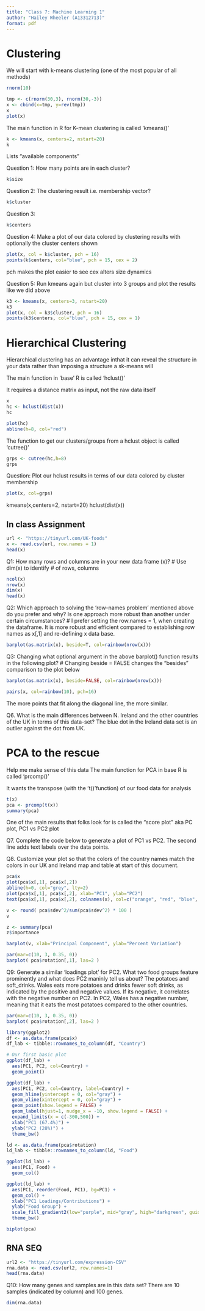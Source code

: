 ```yaml
---
title: "Class 7: Machine Learning 1"
author: "Hailey Wheeler (A13312713)"
format: pdf
---
```


# Clustering 

We will start with k-means clustering (one of the most popular of all methods)

```r
rnorm(10)
```

```r
tmp <- c(rnorm(30,3), rnorm(30,-3))
x <- cbind(x=tmp, y=rev(tmp))
x
plot(x)
```

The main function in R for K-mean clustering is called 'kmeans()'
```r
k <- kmeans(x, centers=2, nstart=20)
k
```

Lists "available components" 

Question 1: How many points are in each cluster? 
```r
k$size
```

Question 2: The clustering result i.e. membership vector? 
```r
k$cluster
```

Question 3: 
```r
k$centers
```

Question 4: Make a plot of our data colored by clustering results with optionally the cluster centers shown 
```r
plot(x, col = k$cluster, pch = 16)
points(k$centers, col="blue", pch = 15, cex = 2)
```

pch makes the plot easier to see 
cex alters size dynamics 

Question 5: Run kmeans again but cluster into 3 groups and plot the results like we did above 
```r
k3 <- kmeans(x, centers=3, nstart=20)
k3
plot(x, col = k3$cluster, pch = 16)
points(k3$centers, col="blue", pch = 15, cex = 1)
```

# Hierarchical Clustering 

Hierarchical clustering has an advantage inthat it can reveal the structure in your data rather than imposing a structure a sk-means will 

The main function in 'base' R is called 'hclust()'

It requires a distance matrix as input, not the raw data itself 

```r
x
hc <- hclust(dist(x))
hc
```


```r
plot(hc)
abline(h=8, col="red")
```

The function to get our clusters/groups from a hclust object is called 'cutree()'

```r
grps <- cutree(hc,h=8)
grps
```

Question: Plot our hclust results in terms of our data colored by cluster membership 
```r
plot(x, col=grps)
```

kmeans(x,centers=2, nstart=20)
hclust(dist(x))






## In class Assignment 

```r
url <- "https://tinyurl.com/UK-foods"
x <- read.csv(url, row.names = 1)
head(x)
```

Q1: How many rows and columns are in your new data frame (x)? 
 # Use dim(x) to identify # of rows, columns 

```r
ncol(x)
nrow(x)
dim(x)
head(x)
```

Q2: Which approach to solving the ‘row-names problem’ mentioned above do you prefer and why? Is one approach more robust than another under certain circumstances? 
 # I prefer setting the row.names = 1, when creating the dataframe. It is more robust and efficient compared to establishing row names as x[,1] and re-defining x data base. 

```r
barplot(as.matrix(x), beside=T, col=rainbow(nrow(x)))
```

Q3: Changing what optional argument in the above barplot() function results in the following plot?
 # Changing beside = FALSE changes the "besides" comparison to the plot below

```r
barplot(as.matrix(x), beside=FALSE, col=rainbow(nrow(x)))
```


```r
pairs(x, col=rainbow(10), pch=16)
```

The more points that fit along the diagonal line, the more similar. 


Q6. What is the main differences between N. Ireland and the other countries of the UK in terms of this data-set?
The blue dot in the Ireland data set is an outlier against the dot from UK. 

# PCA to the rescue 
Help me make sense of this data 
The main function for PCA in base R is called 'prcomp()'

It wants the transpose (with the 't()'function) of our food data for analysis

```r
t(x)
pca <- prcomp(t(x))
summary(pca)
```

One of the main results that folks look for is called the "score plot" aka PC plot, PC1 vs PC2 plot 


Q7. Complete the code below to generate a plot of PC1 vs PC2. The second line adds text labels over the data points.

Q8. Customize your plot so that the colors of the country names match the colors in our UK and Ireland map and table at start of this document.
```r
pca$x
plot(pca$x[,1], pca$x[,2])
abline(h=0, col="grey", lty=2)
plot(pca$x[,1], pca$x[,2], xlab="PC1", ylab="PC2")
text(pca$x[,1], pca$x[,2], colnames(x), col=c("orange", "red", "blue", "green"))
```

```r
v <- round( pca$sdev^2/sum(pca$sdev^2) * 100 )
v
```

```r
z <- summary(pca)
z$importance
```

```r
barplot(v, xlab="Principal Component", ylab="Percent Variation")
```

```r
par(mar=c(10, 3, 0.35, 0))
barplot( pca$rotation[,1], las=2 )
```

Q9: Generate a similar ‘loadings plot’ for PC2. What two food groups feature prominently and what does PC2 maninly tell us about?
The potatoes and soft_drinks. Wales eats more potatoes and drinks fewer soft drinks, as indicated by the positive and negative values. If its negative, it correlates with the negative number on PC2. In PC2, Wales has a negative number, meaning that it eats the most potatoes compared to the other countries. 

```r
par(mar=c(10, 3, 0.35, 0))
barplot( pca$rotation[,2], las=2 )
```



```r
library(ggplot2)
df <- as.data.frame(pca$x)
df_lab <- tibble::rownames_to_column(df, "Country")

# Our first basic plot
ggplot(df_lab) + 
  aes(PC1, PC2, col=Country) + 
  geom_point()
```

```r
ggplot(df_lab) + 
  aes(PC1, PC2, col=Country, label=Country) + 
  geom_hline(yintercept = 0, col="gray") +
  geom_vline(xintercept = 0, col="gray") +
  geom_point(show.legend = FALSE) +
  geom_label(hjust=1, nudge_x = -10, show.legend = FALSE) +
  expand_limits(x = c(-300,500)) +
  xlab("PC1 (67.4%)") +
  ylab("PC2 (28%)") +
  theme_bw()
```

```r
ld <- as.data.frame(pca$rotation)
ld_lab <- tibble::rownames_to_column(ld, "Food")

ggplot(ld_lab) +
  aes(PC1, Food) +
  geom_col() 
```

```r
ggplot(ld_lab) +
  aes(PC1, reorder(Food, PC1), bg=PC1) +
  geom_col() + 
  xlab("PC1 Loadings/Contributions") +
  ylab("Food Group") +
  scale_fill_gradient2(low="purple", mid="gray", high="darkgreen", guide=NULL) +
  theme_bw()
```

```r
biplot(pca)
```

## RNA SEQ 

```r
url2 <- "https://tinyurl.com/expression-CSV"
rna.data <- read.csv(url2, row.names=1)
head(rna.data)
```

Q10: How many genes and samples are in this data set?
There are 10 samples (indicated by column) and 100 genes. 
```r
dim(rna.data)
```



